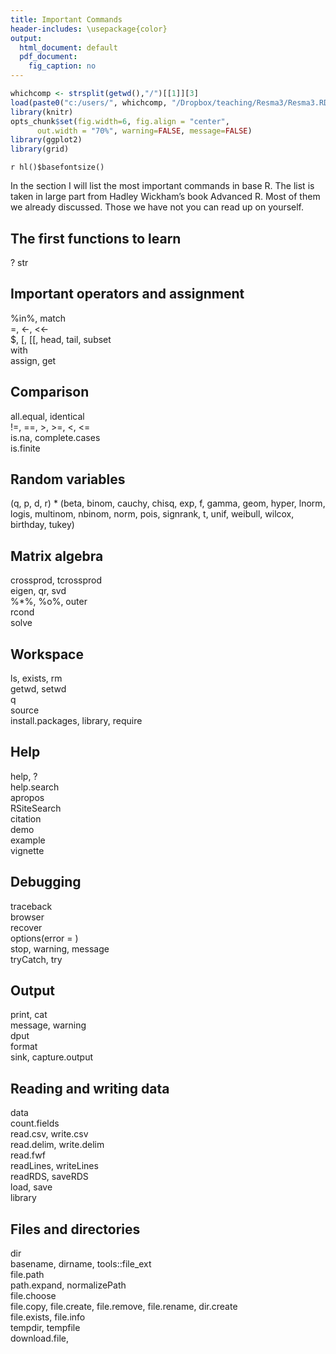 ```yaml
---
title: Important Commands
header-includes: \usepackage{color}
output:
  html_document: default
  pdf_document:
    fig_caption: no
---
```

<style>
table, th, td { text-align:right; }
th, td {padding: 10px;}
</style>

```r
whichcomp <- strsplit(getwd(),"/")[[1]][3]
load(paste0("c:/users/", whichcomp, "/Dropbox/teaching/Resma3/Resma3.RData"))
library(knitr)
opts_chunk$set(fig.width=6, fig.align = "center", 
      out.width = "70%", warning=FALSE, message=FALSE)
library(ggplot2)
library(grid)
```
`r hl()$basefontsize()`

In the section I will list the most important commands in base R. The list is taken in large part from Hadley Wickham's book Advanced R. Most of them we already discussed. Those we have not you can read up on yourself.

## The first functions to learn
?
str

## Important operators and assignment

%in%, match  
=, <-, <<-  
$, [, [[, head, tail, subset  
with  
assign, get  

##  Comparison

all.equal, identical  
!=, ==, >, >=, <, <=  
is.na, complete.cases  
is.finite  

##  Random variables

(q, p, d, r) * (beta, binom, cauchy, chisq, exp, f, gamma, geom, hyper, lnorm, logis, multinom, nbinom, norm, pois, signrank, t, unif, weibull, wilcox, birthday, tukey)

##  Matrix algebra

crossprod, tcrossprod  
eigen, qr, svd  
%*%, %o%, outer  
rcond  
solve  

## Workspace

ls, exists, rm  
getwd, setwd  
q  
source  
install.packages, library, require

## Help

help, ?  
help.search  
apropos  
RSiteSearch  
citation  
demo  
example  
vignette  

## Debugging

traceback  
browser  
recover  
options(error = )  
stop, warning, message  
tryCatch, try  

##  Output

print, cat  
message, warning  
dput  
format  
sink, capture.output  

##  Reading and writing data

data  
count.fields  
read.csv, write.csv  
read.delim, write.delim  
read.fwf  
readLines, writeLines  
readRDS, saveRDS  
load, save  
library  

## Files and directories 

dir  
basename, dirname, tools::file_ext  
file.path  
path.expand, normalizePath  
file.choose  
file.copy, file.create, file.remove, file.rename,  dir.create  
file.exists, file.info  
tempdir, tempfile  
download.file,
